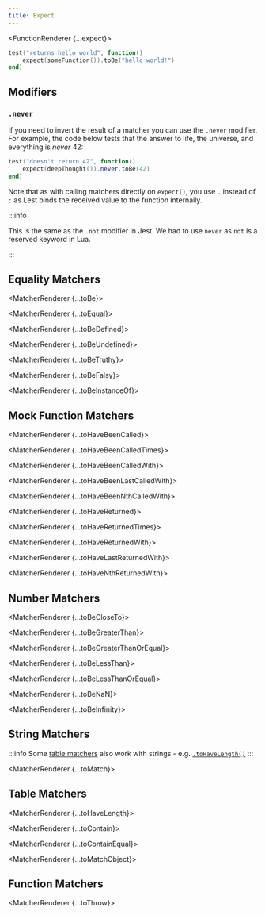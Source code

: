 ```yaml
---
title: Expect
---
```









<FunctionRenderer {...expect}>

```lua
test("returns hello world", function()
	expect(someFunction()).toBe("hello world!")
end)
```

</FunctionRenderer>

## Modifiers

### `.never`

If you need to invert the result of a matcher you can use the `.never` modifier. For example, the code below tests that the answer to life, the universe, and everything is _never_ 42:

```lua
test("doesn't return 42", function()
	expect(deepThought()).never.toBe(42)
end)
```

Note that as with calling matchers directly on `expect()`, you use `.` instead of `:` as Lest binds the received value to the function internally.

:::info

This is the same as the `.not` modifier in Jest. We had to use `never` as `not` is a reserved keyword in Lua.

:::

## Equality Matchers

<MatcherRenderer {...toBe}></MatcherRenderer>

<MatcherRenderer {...toEqual}></MatcherRenderer>

<MatcherRenderer {...toBeDefined}></MatcherRenderer>

<MatcherRenderer {...toBeUndefined}></MatcherRenderer>

<MatcherRenderer {...toBeTruthy}></MatcherRenderer>

<MatcherRenderer {...toBeFalsy}></MatcherRenderer>

<MatcherRenderer {...toBeInstanceOf}></MatcherRenderer>

## Mock Function Matchers

<MatcherRenderer {...toHaveBeenCalled}></MatcherRenderer>

<MatcherRenderer {...toHaveBeenCalledTimes}></MatcherRenderer>

<MatcherRenderer {...toHaveBeenCalledWith}></MatcherRenderer>

<MatcherRenderer {...toHaveBeenLastCalledWith}></MatcherRenderer>

<MatcherRenderer {...toHaveBeenNthCalledWith}></MatcherRenderer>

<MatcherRenderer {...toHaveReturned}></MatcherRenderer>

<MatcherRenderer {...toHaveReturnedTimes}></MatcherRenderer>

<MatcherRenderer {...toHaveReturnedWith}></MatcherRenderer>

<MatcherRenderer {...toHaveLastReturnedWith}></MatcherRenderer>

<MatcherRenderer {...toHaveNthReturnedWith}></MatcherRenderer>

## Number Matchers

<MatcherRenderer {...toBeCloseTo}></MatcherRenderer>

<MatcherRenderer {...toBeGreaterThan}></MatcherRenderer>

<MatcherRenderer {...toBeGreaterThanOrEqual}></MatcherRenderer>

<MatcherRenderer {...toBeLessThan}></MatcherRenderer>

<MatcherRenderer {...toBeLessThanOrEqual}></MatcherRenderer>

<MatcherRenderer {...toBeNaN}></MatcherRenderer>

<MatcherRenderer {...toBeInfinity}></MatcherRenderer>

## String Matchers

:::info
Some [table matchers](#table-matchers) also work with strings - e.g. [`.toHaveLength()`](#.toHaveLength)
:::

<MatcherRenderer {...toMatch}></MatcherRenderer>

## Table Matchers

<MatcherRenderer {...toHaveLength}></MatcherRenderer>

<MatcherRenderer {...toContain}></MatcherRenderer>

<MatcherRenderer {...toContainEqual}></MatcherRenderer>

<MatcherRenderer {...toMatchObject}></MatcherRenderer>

## Function Matchers

<MatcherRenderer {...toThrow}></MatcherRenderer>
